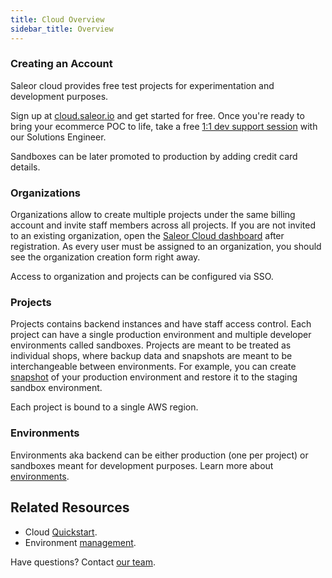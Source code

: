 ```yaml
---
title: Cloud Overview
sidebar_title: Overview
---
```


### Creating an Account

Saleor cloud provides free test projects for experimentation and development purposes.

Sign up at [cloud.saleor.io](https://cloud.saleor.io/) and get started for free. Once you're ready to bring your ecommerce POC to life, take a free [1:1 dev support session](https://www.getclockwise.com/c/rian-dillon-saleor-io/saleor-cloud) with our Solutions Engineer.

Sandboxes can be later promoted to production by adding credit card details.

### Organizations

Organizations allow to create multiple projects under the same billing account and invite staff members across all projects.
If you are not invited to an existing organization, open the [Saleor Cloud dashboard](https://cloud.saleor.io/) after registration. As every user must be assigned to an organization, you should see the organization creation form right away.

Access to organization and projects can be configured via SSO.

### Projects

Projects contains backend instances and have staff access control. Each project can have a single production environment and multiple developer environments called sandboxes.
Projects are meant to be treated as individual shops, where backup data and snapshots are meant to be interchangeable between environments. For example, you can create [snapshot](/cloud/environment.mdx#snapshots) of your production environment and restore it to the staging sandbox environment.

Each project is bound to a single AWS region.

### Environments

Environments aka backend can be either production (one per project) or sandboxes meant for development purposes. Learn more about [environments](/cloud/environment.mdx).


## Related Resources

- Cloud [Quickstart](/quickstart/cloud.mdx).
- Environment [management](/cloud/environment.mdx).

Have questions? Contact [our team](mailto:hello@saleor.io).
